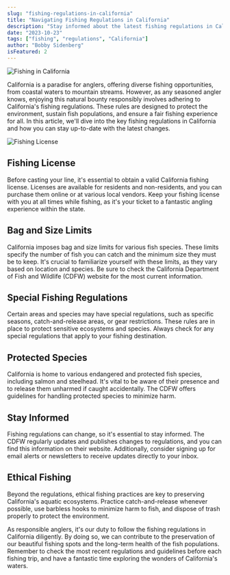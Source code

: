 ```yaml
---
slug: "fishing-regulations-in-california"
title: "Navigating Fishing Regulations in California"
description: "Stay informed about the latest fishing regulations in California and ensure you enjoy your angling adventures responsibly."
date: "2023-10-23"
tags: ["fishing", "regulations", "California"]
author: "Bobby Sidenberg"
isFeatured: 2
---
```


![Fishing in California](http://placekitten.com/200/200)

California is a paradise for anglers, offering diverse fishing opportunities, from coastal waters to mountain streams. However, as any seasoned angler knows, enjoying this natural bounty responsibly involves adhering to California's fishing regulations. These rules are designed to protect the environment, sustain fish populations, and ensure a fair fishing experience for all. In this article, we'll dive into the key fishing regulations in California and how you can stay up-to-date with the latest changes.

![Fishing License](http://placekitten.com/200/200)

## Fishing License

Before casting your line, it's essential to obtain a valid California fishing license. Licenses are available for residents and non-residents, and you can purchase them online or at various local vendors. Keep your fishing license with you at all times while fishing, as it's your ticket to a fantastic angling experience within the state.

## Bag and Size Limits

California imposes bag and size limits for various fish species. These limits specify the number of fish you can catch and the minimum size they must be to keep. It's crucial to familiarize yourself with these limits, as they vary based on location and species. Be sure to check the California Department of Fish and Wildlife (CDFW) website for the most current information.

## Special Fishing Regulations

Certain areas and species may have special regulations, such as specific seasons, catch-and-release areas, or gear restrictions. These rules are in place to protect sensitive ecosystems and species. Always check for any special regulations that apply to your fishing destination.

## Protected Species

California is home to various endangered and protected fish species, including salmon and steelhead. It's vital to be aware of their presence and to release them unharmed if caught accidentally. The CDFW offers guidelines for handling protected species to minimize harm.

## Stay Informed

Fishing regulations can change, so it's essential to stay informed. The CDFW regularly updates and publishes changes to regulations, and you can find this information on their website. Additionally, consider signing up for email alerts or newsletters to receive updates directly to your inbox.

## Ethical Fishing

Beyond the regulations, ethical fishing practices are key to preserving California's aquatic ecosystems. Practice catch-and-release whenever possible, use barbless hooks to minimize harm to fish, and dispose of trash properly to protect the environment.

As responsible anglers, it's our duty to follow the fishing regulations in California diligently. By doing so, we can contribute to the preservation of our beautiful fishing spots and the long-term health of the fish populations. Remember to check the most recent regulations and guidelines before each fishing trip, and have a fantastic time exploring the wonders of California's waters.
